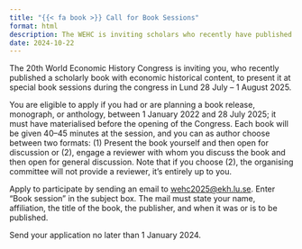 ```yaml
---
title: "{{< fa book >}} Call for Book Sessions"
format: html
description: The WEHC is inviting scholars who recently have published a scholarly book with economic historical content, to present it at special book sessions during the congress.
date: 2024-10-22
---
```


The 20th World Economic History Congress is inviting you, who recently published a scholarly book with economic historical content, to present it at special book sessions during the congress in Lund 28 July – 1 August 2025. 

You are eligible to apply if you had or are planning a book release, monograph, or anthology, between 1 January 2022 and 28 July 2025; it must have materialised before the opening of the Congress. Each book will be given 40–45 minutes at the session, and you can as author choose between two formats: (1) Present the book yourself and then open for discussion or (2), engage a reviewer with whom you discuss the book and then open for general discussion. Note that if you choose (2), the organising committee will not provide a reviewer, it’s entirely up to you.

Apply to participate by sending an email to [wehc2025@ekh.lu.se](mailto:wehc2025@ekh.lu.se). Enter "Book session" in the subject box. The mail must state your name, affiliation, the title of the book, the publisher, and when it was or is to be published.

Send your application no later than 1 January 2024.

